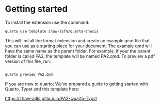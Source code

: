 
# Getting started

To install the extension use the command:

```bash
quarto use template zhaw-lsfm/quarto-thesis
```

This will install the format extension and create an example qmd file that you can use as a starting place for your document. The example qmd will have the same name as the parent folder. For example, if your the parent folder is called PA2, the template will be named PA2.qmd. To preview a pdf version of this file, run:


```bash

quarto preview PA2.qmd


``` 



If you are new to quarto:  We've prepared a guide to getting started with Quarto, Typst and this template here: 

<https://zhaw-adls.github.io/PA2-Quarto-Typst>

